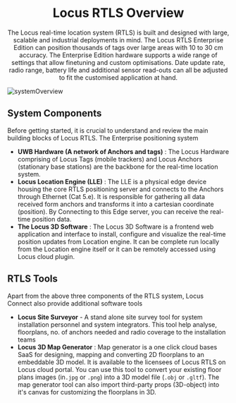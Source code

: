 # <center>Locus RTLS Overview</center>

<center>
  The Locus real-time location system (RTLS) is built and designed with large,
  scalable and industrial deployments in mind. The Locus RTLS Enterprise Edition
  can position thousands of tags over large areas with 10 to 30 cm accuracy. The
  Enterprise Edition hardware supports a wide range of settings that allow
  finetuning and custom optimisations. Date update rate, radio range, battery
  life and additional sensor read-outs can all be adjusted to fit the customised
  application at hand.
</center>

![systemOverview](public/assets/images/illustration.png)

## System Components

Before getting started, it is crucial to understand and review the main building blocks of Locus RTLS. The Enterprise positioning system

- **UWB Hardware (A network of Anchors and tags)** : The Locus Hardware comprising of Locus Tags (mobile trackers) and Locus Anchors (stationary base stations) are the backbone for the real-time location system.
- **Locus Location Engine (LLE)** : The LLE is a physical edge device housing the core RTLS positioning server and connects to the Anchors through Ethernet (Cat 5.e). It is responsible for gathering all data received form anchors and transforms it into a cartesian coordinate (position). By Connecting to this Edge server, you can receive the real-time position data.
- **The Locus 3D Software** : The Locus 3D Software is a frontend web application and interface to install, configure and visualize the real-time position updates from Location engine. It can be complete run locally from the Location engine itself or it can be remotely accessed using Locus cloud plugin.

## RTLS Tools

Apart from the above three components of the RTLS system, Locus Connect also provide additional software tools

- **Locus Site Surveyor** - A stand alone site survey tool for system installation personnel and system integrators. This tool help analyse, floorplans, no. of anchors needed and radio coverage to the installation teams
- **Locus 3D Map Generator** : Map generator is a one click cloud bases SaaS for designing, mapping and converting 2D floorplans to an embeddable 3D model. It is available to the licensees of Locus RTLS on Locus cloud portal. You can use this tool to convert your existing floor plans images (in`.jpg` or `.png`) into a 3D model file (`.obj` or `.gltf`). The map generator tool can also import third-party props (3D-object) into it's canvas for customizing the floorplans in 3D.
